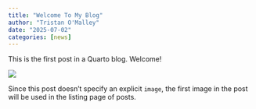 ```yaml
---
title: "Welcome To My Blog"
author: "Tristan O'Malley"
date: "2025-07-02"
categories: [news]
---
```


This is the first post in a Quarto blog. Welcome!

![](thumbnail.jpg)

Since this post doesn't specify an explicit `image`, the first image in the post will be used in the listing page of posts.
